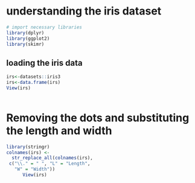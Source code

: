 # understanding the iris dataset

```r
# import necessary libraries
library(dplyr)
library(ggplot2)
library(skimr)
```

## loading the iris data

```r
irs<-datasets::iris3
irs<-data.frame(irs)
View(irs)
 
```

# Removing the dots and substituting the length and width

```r
library(stringr)
colnames(irs) <-
  str_replace_all(colnames(irs),
 c("\\." = " ", "L" = "Length",
   "W" = "Width"))
      View(irs)
  
```
